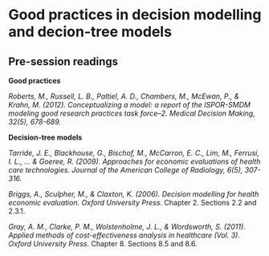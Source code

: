 # Good practices in decision modelling and decion-tree models {#tree}

## Pre-session readings

**Good practices**

*Roberts, M., Russell, L. B., Paltiel, A. D., Chambers, M., McEwan, P., & Krahn, M. (2012). Conceptualizing a model: a report of the ISPOR-SMDM modeling good research practices task force–2. Medical Decision Making, 32(5), 678-689.*

**Decision-tree models**

*Tarride, J. E., Blackhouse, G., Bischof, M., McCarron, E. C., Lim, M., Ferrusi, I. L., ... & Goeree, R. (2009). Approaches for economic evaluations of health care technologies. Journal of the American College of Radiology, 6(5), 307-316.*

*Briggs, A., Sculpher, M., & Claxton, K. (2006). Decision modelling for health economic evaluation. Oxford University Press.* Chapter 2. Sections 2.2 and 2.3.1.

*Gray, A. M., Clarke, P. M., Wolstenholme, J. L., & Wordsworth, S. (2011). Applied methods of cost-effectiveness analysis in healthcare (Vol. 3). Oxford University Press.* Chapter 8. Sections 8.5 and 8.6.